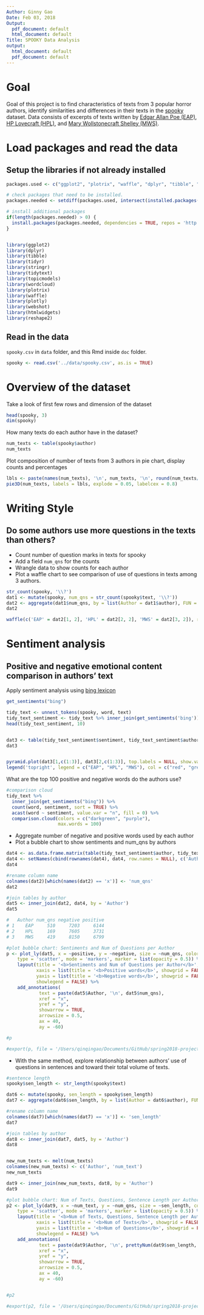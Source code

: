 ```yaml
---
Author: Ginny Gao
Date: Feb 03, 2018
Output:
  pdf_document: default
  html_document: default
Title: SPOOKY Data Analysis
output:
  html_document: default
  pdf_document: default
---
```


# Goal

Goal of this project is to find characteristics of texts from 3 popular horror authors, identify similarities and differences in their texts in the [spooky](https://github.com/GU4243-ADS/spring2018-project1-ginnyqg/blob/master/data/spooky.csv) dataset. Data consists of excerpts of texts written by [Edgar Allan Poe (EAP)](https://en.wikipedia.org/wiki/Edgar_Allan_Poe), [HP Lovecraft (HPL)](https://en.wikipedia.org/wiki/H._P._Lovecraft), and [Mary Wollstonecraft Shelley (MWS)](https://en.wikipedia.org/wiki/Mary_Shelley).


# Load packages and read the data

## Setup the libraries if not already installed


```r
packages.used <- c("ggplot2", "plotrix", "waffle", "dplyr", "tibble", "tidyr",  "stringr", "tidytext", "topicmodels", "wordcloud", "plotly", "webshot", "htmlwidgets", "reshape2")

# check packages that need to be installed.
packages.needed <- setdiff(packages.used, intersect(installed.packages()[,1], packages.used))

# install additional packages
if(length(packages.needed) > 0) {
  install.packages(packages.needed, dependencies = TRUE, repos = 'http://cran.us.r-project.org')
}


library(ggplot2)
library(dplyr)
library(tibble)
library(tidyr)
library(stringr)
library(tidytext)
library(topicmodels)
library(wordcloud)
library(plotrix)
library(waffle)
library(plotly)
library(webshot)
library(htmlwidgets)
library(reshape2)
```


## Read in the data
`spooky.csv` in `data` folder, and this Rmd inside `doc` folder.

```r
spooky <- read.csv('../data/spooky.csv', as.is = TRUE)
```


# Overview of the dataset

Take a look of first few rows and dimension of the dataset

```r
head(spooky, 3)
dim(spooky)
```

How many texts do each author have in the dataset?

```r
num_texts <- table(spooky$author)
num_texts
```

Plot composition of number of texts from 3 authors in pie chart, display counts and percentages


```r
lbls <- paste(names(num_texts), '\n', num_texts, '\n', round(num_texts/sum(num_texts) * 100, 1), '%', sep = '')
pie3D(num_texts, labels = lbls, explode = 0.05, labelcex = 0.8)
```

# Writing Style
## Do some authors use more questions in the texts than others?


* Count number of question marks in texts for spooky  
* Add a field `num_qns` for the counts  
* Wrangle data to show counts for each author  
* Plot a waffle chart to see comparison of use of questions in texts among 3 authors.


```r
str_count(spooky, '\\?')
dat1 <- mutate(spooky, num_qns = str_count(spooky$text, '\\?'))
dat2 <- aggregate(dat1$num_qns, by = list(Author = dat1$author), FUN = sum)
dat2

waffle(c('EAP' = dat2[1, 2], 'HPL' = dat2[2, 2], 'MWS' = dat2[3, 2]), rows = 20, size = 0.5, title = 'Count of Questions in Texts by Authors', xlab = '(1 square == 1 question)')
```

# Sentiment analysis
## Positive and negative emotional content comparison in authors' text

Apply sentiment analysis using [bing lexicon](https://www.cs.uic.edu/~liub/FBS/sentiment-analysis.html)


```r
get_sentiments("bing")

tidy_text <- unnest_tokens(spooky, word, text)
tidy_text_sentiment <- tidy_text %>% inner_join(get_sentiments('bing'))
head(tidy_text_sentiment, 10)


dat3 <- table(tidy_text_sentiment$sentiment, tidy_text_sentiment$author)
dat3


pyramid.plot(dat3[1,c(1:3)], dat3[2,c(1:3)], top.labels = NULL, show.values = TRUE, ndig = 0, main = 'Author by Sentiments', unit = c('Negative', 'Positive'), ppmar = c(4, 4, 4, 4), laxlab = FALSE, raxlab = FALSE)
legend('topright', legend = c("EAP", "HPL", "MWS"), col = c("red", "green", "blue"), lty = 1, bty = 'n', lwd = 8, cex = 0.8, horiz=TRUE)
```

What are the top 100 positive and negative words do the authors use?

```r
#comparison cloud
tidy_text %>%
  inner_join(get_sentiments("bing")) %>%
  count(word, sentiment, sort = TRUE) %>%
  acast(word ~ sentiment, value.var = "n", fill = 0) %>%
  comparison.cloud(colors = c("darkgreen", "purple"),
                   max.words = 100)
```


* Aggregate number of negative and positive words used by each author
* Plot a bubble chart to show sentiments and num_qns by authors

```r
dat4 <- as.data.frame.matrix(table(tidy_text_sentiment$author, tidy_text_sentiment$sentiment))
dat4 <- setNames(cbind(rownames(dat4), dat4, row.names = NULL), c('Author', 'negative', 'positive'))
dat4

#rename column name
colnames(dat2)[which(names(dat2) == 'x')] <- 'num_qns'
dat2

#join tables by author
dat5 <- inner_join(dat2, dat4, by = 'Author')
dat5

#   Author num_qns negative positive
# 1    EAP     510     7203     6144
# 2    HPL     169     7605     3731
# 3    MWS     419     8150     6799

#plot bubble chart: Sentiments and Num of Questions per Author
p <- plot_ly(dat5, x = ~positive, y = ~negative, size = ~num_qns, color = ~Author, 
	type = 'scatter', mode = 'markers', marker = list(opacity = 0.5)) %>% 
    layout(title = '<b>Sentiments and Num of Questions per Author</b>',
    	   xaxis = list(title = '<b>Positive words</b>', showgrid = FALSE),
    	   yaxis = list(title = '<b>Negative words</b>', showgrid = FALSE),
    	   showlegend = FALSE) %>% 
    add_annotations(
            text = paste(dat5$Author, '\n', dat5$num_qns),
            xref = "x",
            yref = "y",
            showarrow = TRUE,
            arrowsize = 0.5,
            ax = 40,
            ay = -60)

#p

#export(p, file = '/Users/qinqingao/Documents/GitHub/spring2018-project1-ginnyqg/figs/Bubble.png')
```

* With the same method, explore relationship between authors' use of questions in sentences and toward their total volume of texts.

```r
#sentence length
spooky$sen_length <- str_length(spooky$text)

dat6 <- mutate(spooky, sen_length = spooky$sen_length)
dat7 <- aggregate(dat6$sen_length, by = list(Author = dat6$author), FUN = sum)

#rename column name
colnames(dat7)[which(names(dat7) == 'x')] <- 'sen_length'
dat7

#join tables by author
dat8 <- inner_join(dat7, dat5, by = 'Author')
dat8


new_num_texts <- melt(num_texts)
colnames(new_num_texts) <- c('Author', 'num_text')
new_num_texts

dat9 <- inner_join(new_num_texts, dat8, by = 'Author')
dat9

#plot bubble chart: Num of Texts, Questions, Sentence Length per Author
p2 <- plot_ly(dat9, x = ~num_text, y = ~num_qns, size = ~sen_length, color = ~Author, 
	type = 'scatter', mode = 'markers', marker = list(opacity = 0.5)) %>% 
    layout(title = '<b>Num of Texts, Questions, Sentence Length per Author</b>',
    	   xaxis = list(title = '<b>Num of Texts</b>', showgrid = FALSE),
    	   yaxis = list(title = '<b>Num of Questions</b>', showgrid = FALSE),
    	   showlegend = FALSE) %>% 
    add_annotations(
            text = paste(dat9$Author, '\n', prettyNum(dat9$sen_length, big.mark = ',', scientific = FALSE)),
            xref = "x",
            yref = "y",
            showarrow = TRUE,
            arrowsize = 0.5,
            ax = 40,
            ay = -60)


#p2

#export(p2, file = '/Users/qinqingao/Documents/GitHub/spring2018-project1-ginnyqg/figs/Bubble_num_text_qns_sent.png')
```







